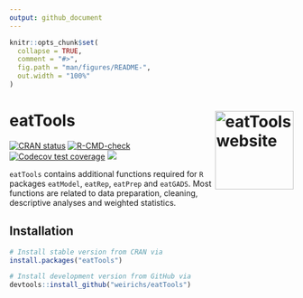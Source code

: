 ```yaml
---
output: github_document
---
```


<!-- README.md is generated from README.Rmd. Please edit that file -->

```r
knitr::opts_chunk$set(
  collapse = TRUE,
  comment = "#>",
  fig.path = "man/figures/README-",
  out.width = "100%"
)
```

# eatTools <a href="https://weirichs.github.io/eatTools/"><img src="man/figures/logo.svg" align="right" height="139" alt="eatTools website" /></a>

<!-- badges: start -->
[![CRAN status](https://www.r-pkg.org/badges/version/eatTools)](https://CRAN.R-project.org/package=eatTools)
[![R-CMD-check](https://github.com/weirichs/eatTools/workflows/R-CMD-check/badge.svg)](https://github.com/weirichs/eatTools/actions)
[![Codecov test coverage](https://app.codecov.io/gh/weirichs/eatTools/branch/master/graph/badge.svg)](https://app.codecov.io/gh/weirichs/eatTools?branch=master)
[![](http://cranlogs.r-pkg.org/badges/grand-total/eatTools?color=blue)](https://cran.r-project.org/package=eatTools)
<!-- badges: end -->

`eatTools` contains additional functions required for `R` packages `eatModel`, `eatRep`, `eatPrep` and `eatGADS`. Most functions are related to data preparation, cleaning, descriptive analyses and weighted statistics.

## Installation

```R
# Install stable version from CRAN via
install.packages("eatTools")

# Install development version from GitHub via
devtools::install_github("weirichs/eatTools")
```